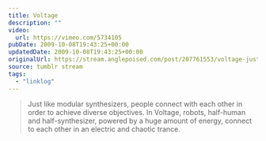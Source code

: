 ```yaml
---
title: Voltage
description: ""
video:
  url: https://vimeo.com/5734105
pubDate: 2009-10-08T19:43:25+00:00
updatedDate: 2009-10-08T19:43:25+00:00
originalUrl: https://stream.anglepoised.com/post/207761553/voltage-just-like-modular-synthesizers-people
source: tumblr stream
tags:
  - "linklog"
---
```


> Just like modular synthesizers, people connect with each other in order to achieve diverse objectives. In Voltage, robots, half-human and half-synthesizer, powered by a huge amount of energy, connect to each other in an electric and chaotic trance.
